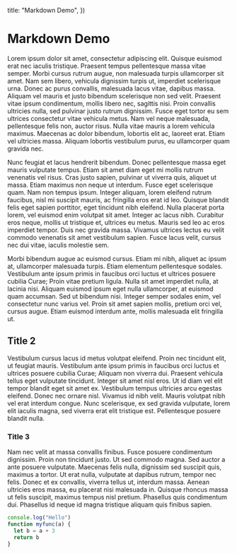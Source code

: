 
  title: "Markdown Demo",
})

# Markdown Demo

Lorem ipsum dolor sit amet, consectetur adipiscing elit. Quisque euismod erat nec iaculis tristique. Praesent tempus pellentesque massa vitae semper. Morbi cursus rutrum augue, non malesuada turpis ullamcorper sit amet. Nam sem libero, vehicula dignissim turpis ut, imperdiet scelerisque urna. Donec ac purus convallis, malesuada lacus vitae, dapibus massa. Aliquam vel mauris et justo bibendum scelerisque non sed velit. Praesent vitae ipsum condimentum, mollis libero nec, sagittis nisi. Proin convallis ultricies nulla, sed pulvinar justo rutrum dignissim. Fusce eget tortor eu sem ultrices consectetur vitae vehicula metus. Nam vel neque malesuada, pellentesque felis non, auctor risus. Nulla vitae mauris a lorem vehicula maximus. Maecenas ac dolor bibendum, lobortis elit ac, laoreet erat. Etiam vel ultricies massa. Aliquam lobortis vestibulum purus, eu ullamcorper quam gravida nec.

Nunc feugiat et lacus hendrerit bibendum. Donec pellentesque massa eget mauris vulputate tempus. Etiam sit amet diam eget mi mollis rutrum venenatis vel risus. Cras justo sapien, pulvinar ut viverra quis, aliquet ut massa. Etiam maximus non neque ut interdum. Fusce eget scelerisque quam. Nam non tempus ipsum. Integer aliquam, lorem eleifend rutrum faucibus, nisl mi suscipit mauris, ac fringilla eros erat id leo. Quisque blandit felis eget sapien porttitor, eget tincidunt nibh eleifend. Nulla placerat porta lorem, vel euismod enim volutpat sit amet. Integer ac lacus nibh. Curabitur eros neque, mollis ut tristique et, ultrices eu metus. Mauris sed leo ac eros imperdiet tempor. Duis nec gravida massa. Vivamus ultrices lectus eu velit commodo venenatis sit amet vestibulum sapien. Fusce lacus velit, cursus nec dui vitae, iaculis molestie sem.

Morbi bibendum augue ac euismod cursus. Etiam mi nibh, aliquet ac ipsum at, ullamcorper malesuada turpis. Etiam elementum pellentesque sodales. Vestibulum ante ipsum primis in faucibus orci luctus et ultrices posuere cubilia Curae; Proin vitae pretium ligula. Nulla sit amet imperdiet nulla, at lacinia nisi. Aliquam euismod ipsum eget nulla ullamcorper, at euismod quam accumsan. Sed ut bibendum nisi. Integer semper sodales enim, vel consectetur nunc varius vel. Proin sit amet sapien mollis, pretium orci vel, cursus augue. Etiam euismod interdum ante, mollis malesuada elit fringilla ut.

## Title 2
Vestibulum cursus lacus id metus volutpat eleifend. Proin nec tincidunt elit, ut feugiat mauris. Vestibulum ante ipsum primis in faucibus orci luctus et ultrices posuere cubilia Curae; Aliquam non viverra dui. Praesent vehicula tellus eget vulputate tincidunt. Integer sit amet nisl eros. Ut id diam vel elit tempor blandit eget sit amet ex. Vestibulum tempus ultricies arcu egestas eleifend. Donec nec ornare nisl. Vivamus id nibh velit. Mauris volutpat nibh vel erat interdum congue. Nunc scelerisque, ex sed gravida vulputate, lorem elit iaculis magna, sed viverra erat elit tristique est. Pellentesque posuere blandit nulla.

### Title 3
Nam nec velit at massa convallis finibus. Fusce posuere condimentum dignissim. Proin non tincidunt justo. Ut sed commodo magna. Sed auctor a ante posuere vulputate. Maecenas felis nulla, dignissim sed suscipit quis, maximus a tortor. Ut erat nulla, vulputate at dapibus rutrum, tempor nec felis. Donec et ex convallis, viverra tellus ut, interdum massa. Aenean ultricies eros massa, eu placerat nisi malesuada in. Quisque rhoncus massa ut felis suscipit, maximus tempus nisl pretium. Phasellus quis condimentum dui. Phasellus id neque id magna tristique aliquam quis finibus sapien.

```js
console.log("Hello")
function myfunc(a) {
  let b = a + 3
  return b
}
```
